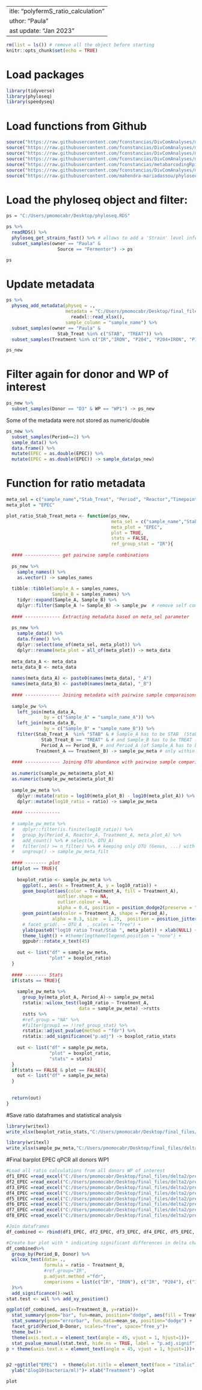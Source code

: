  ---
title: "polyfermS_ratio_calculation"
author: "Paula"
last update: "Jan 2023"
---

```r
rm(list = ls()) # remove all the object before starting
knitr::opts_chunk$set(echo = TRUE)
```

# Load packages

```r
library(tidyverse)
library(phyloseq)
library(speedyseq)
```

# Load functions from Github

```r


source("https://raw.githubusercontent.com/fconstancias/DivComAnalyses/master/R/phyloseq_alpha.R")
source("https://raw.githubusercontent.com/fconstancias/DivComAnalyses/master/R/phyloseq_beta.R")
source("https://raw.githubusercontent.com/fconstancias/DivComAnalyses/master/R/phyloseq_heatmap.R")
source("https://raw.githubusercontent.com/fconstancias/DivComAnalyses/master/R/phyloseq_normalisation.R")
source("https://raw.githubusercontent.com/fconstancias/metabarcodingRpipeline/dev/scripts/functions_export_simplified.R")
source("https://raw.githubusercontent.com/fconstancias/DivComAnalyses/master/R/phyloseq_alpha.R") 
source("https://raw.githubusercontent.com/mahendra-mariadassou/phyloseq-extended/415075fb7f690f6ac39eab18f62aeb4e4967ef84/R/graphical_methods.R")

```


# Load the phyloseq object and filter:

```r
ps = "C:/Users/pmomocabr/Desktop/phyloseq.RDS"

ps %>%
  readRDS() %>%
  phyloseq_get_strains_fast() %>% # allows to add a 'Strain' level information - finest known taxonomy + ASV id.
  subset_samples(owner == "Paula" &
                   Source == "Fermentor") -> ps

ps
```  

# Update metadata
```r
ps %>%
  physeq_add_metadata(physeq = .,
                      metadata = "C:/Users/pmomocabr/Desktop/final_files/mapping_final_non_rare_corrected.xlsx" %>%
                        readxl::read_xlsx(),
                      sample_column = "sample_name") %>% 
  subset_samples(owner == "Paula" & 
                   Stab_Treat %in% c("STAB", "TREAT")) %>% 
  subset_samples(Treatment %in% c("IR","IRON", "P204", "P204+IRON", "P109", "P109+IRON", "P507","P507+IRON")) -> ps_new

ps_new

``` 

# Filter again for donor and WP of interest
```r
ps_new %>% 
  subset_samples(Donor == "D3" & WP == "WP1") -> ps_new

```


Some of the metadata were not stored as numeric/double

```r
ps_new %>% 
  subset_samples(Period==2) %>%
  sample_data() %>% 
  data.frame() %>% 
  mutate(EPEC = as.double(EPEC)) %>% 
  mutate(EPEC = as.double(EPEC)) -> sample_data(ps_new)
```

# Function for ratio metadata

```r
meta_sel = c("sample_name","Stab_Treat", "Period", "Reactor","Timepoint", "Treatment","Period")
meta_plot = "EPEC"

plot_ratio_Stab_Treat_meta <- function(ps_new,
                                       meta_sel = c("sample_name","Stab_Treat", "Period", "Reactor","Timepoint", "Treatment","Period"), 
                                       meta_plot = "EPEC", 
                                       plot = TRUE,
                                       stats = FALSE,
                                       ref_group_stat = "IR"){
  
  #### ------------- get pairwise sample combinations
  
  ps_new %>%  
    sample_names() %>% 
    as.vector() -> samples_names
  
  tibble::tibble(Sample_A = samples_names,
                 Sample_B = samples_names) %>% 
    tidyr::expand(Sample_A, Sample_B) %>% 
    dplyr::filter(Sample_A != Sample_B) -> sample_pw  # remove self comparaisons 
  
  #### ------------- Extracting metadata based on meta_sel parameter
  
  ps_new %>%
    sample_data() %>% 
    data.frame() %>% 
    dplyr::select(one_of(meta_sel, meta_plot)) %>% 
    dplyr::rename(meta_plot = all_of(meta_plot)) -> meta_data
  
  meta_data_A <- meta_data
  meta_data_B <- meta_data
  
  names(meta_data_A) <- paste0(names(meta_data), "_A")
  names(meta_data_B) <- paste0(names(meta_data), "_B")
  
  #### ------------- Joining metadata with pairwise sample comparaisons
  
  sample_pw %>% 
    left_join(meta_data_A,
              by = c("Sample_A" = "sample_name_A")) %>% 
    left_join(meta_data_B,
              by = c("Sample_B" = "sample_name_B")) %>% 
    filter(Stab_Treat_A  %in% "STAB" & # Sample_A has to be STAB  (Stab_Treat_A colum)
             Stab_Treat_B == "TREAT" & # and Sample_B has to be TREAT (Stab_Treat_B colum)
             Period_A == Period_B, # and Period_A (of Sample_A has to be the same as the period of Sample_B - no between period ratios)
           Treatment_A == Treatment_B) -> sample_pw_meta # only within treatment ratios 
  
  #### ------------- Joining OTU abundance with pairwise sample comparisons + metadata already filtered above
  
  as.numeric(sample_pw_meta$meta_plot_A)
  as.numeric(sample_pw_meta$meta_plot_B)
   
  sample_pw_meta %>% 
    dplyr::mutate(ratio = log10(meta_plot_B) - log10(meta_plot_A)) %>%  # computing ratio
    dplyr::mutate(log10_ratio = ratio) -> sample_pw_meta
  
  #### -------------  
  
  # sample_pw_meta %>%
  #   dplyr::filter(is.finite(log10_ratio)) %>%
  #   group_by(Period_A, Reactor_A, Treatment_A, meta_plot_A) %>%
  #   add_count() %>% # select(n, OTU_A)
  #   filter(n() >= n_filter) %>% # keeping only OTU (Genus, ...) with at least n_filter pairwise comparaisons
  #   ungroup() -> sample_pw_meta_filt
  
  #### -------- plot
  if(plot == TRUE){
    
    boxplot_ratio <- sample_pw_meta %>% 
      ggplot(., aes(x = Treatment_A, y = log10_ratio)) +
      geom_boxplot(aes(color = Treatment_A, fill = Treatment_A),
                   outlier.shape = NA,
                   outlier.colour = NA,
                   alpha = 0.4, position = position_dodge2(preserve = "single")) +
      geom_point(aes(color = Treatment_A, shape = Period_A),
                 alpha = 0.3, size  = 1.25,  position = position_jitterdodge(dodge.width = 0.8)) +
      # facet_grid(. ~ OTU_A  , scales = "free") +
      ylab(paste0("log10 ratio Treat/Stab ", meta_plot)) + xlab(NULL) + #ylim(c(0,1)) +
      theme_light() + #theme(legtheme(legend.position = "none") + 
      ggpubr::rotate_x_text(45)  
    
    out <- list("df" = sample_pw_meta,
                "plot" = boxplot_ratio)
  }
  
  #### -------- Stats
  if(stats == TRUE){
    
    sample_pw_meta %>%
      group_by(meta_plot_A, Period_A)-> sample_pw_meta1
      rstatix::wilcox_test(log10_ratio ~ Treatment_A,
                           data = sample_pw_meta) ->rstts 
      rstts %>%
      #ref.group = "NA" %>% 
      #filter(group1 == !!ref_group_stat) %>% 
      rstatix::adjust_pvalue(method = "fdr") %>%
      rstatix::add_significance("p.adj") -> boxplot_ratio_stats
    
    out <- list("df" = sample_pw_meta,
                "plot" = boxplot_ratio,
                "stats" = stats)
  }
  if(stats == FALSE & plot == FALSE){
    out <- list("df" = sample_pw_meta)
  }
  
  
  return(out)
}
```

#Save ratio dataframes and statistical analysis

```r
library(writexl)
write_xlsx(boxplot_ratio_stats,"C:/Users/pmomocabr/Desktop/final_files/delta2/statsdelta_EPEC_D3_P2_WP1.xlsx")
```

```r
library(writexl)
write_xlsx(sample_pw_meta,"C:/Users/pmomocabr/Desktop/final_files/delta2/pre_statsdelta_EPEC_D3_P2_WP1.xlsx")
```


#Final barplot EPEC qPCR all donors WP1
```r
#Load all ratio calculations from all donors WP of interest
df1_EPEC =read_excel("C:/Users/pmomocabr/Desktop/final_files/delta2/pre_statsdelta_EPEC_D1_P1_WP1.xlsx") 
df2_EPEC =read_excel("C:/Users/pmomocabr/Desktop/final_files/delta2/pre_statsdelta_EPEC_D1_P2_WP1.xlsx") 
df3_EPEC =read_excel("C:/Users/pmomocabr/Desktop/final_files/delta2/pre_statsdelta_EPEC_D2_P1_WP1.xlsx") 
df4_EPEC =read_excel("C:/Users/pmomocabr/Desktop/final_files/delta2/pre_statsdelta_EPEC_D2_P2_WP1.xlsx") 
df5_EPEC =read_excel("C:/Users/pmomocabr/Desktop/final_files/delta2/pre_statsdelta_EPEC_D3_P1_WP1.xlsx") 
df6_EPEC =read_excel("C:/Users/pmomocabr/Desktop/final_files/delta2/pre_statsdelta_EPEC_D3_P2_WP1.xlsx") 
df7_EPEC =read_excel("C:/Users/pmomocabr/Desktop/final_files/delta2/pre_statsdelta_EPEC_D4_P1_WP1.xlsx") 
df8_EPEC =read_excel("C:/Users/pmomocabr/Desktop/final_files/delta2/pre_statsdelta_EPEC_D4_P2_WP1.xlsx") 

#Join dataframes
df_combined <- rbind(df1_EPEC, df2_EPEC, df3_EPEC, df4_EPEC, df5_EPEC, df6_EPEC, df7_EPEC, df8_EPEC)

#Create bar plot with * indicating significant differences in delta change between IR and all other treatments.
df_combined%>%
  group_by(Period_B, Donor) %>%
  wilcox_test(data= .,
              formula = ratio ~ Treatment_B,
              #ref.group="IR",
              p.adjust.method ="fdr",
              comparisons = list(c("IR", "IRON"), c("IR", "P204"), c("IR", "P204+IRON"),  c("IR", "P109"), c("IR", "P109+IRON"), c("IR", "P507"), c("IR", "P507+IRON"), c("IRON", "P204+IRON"),  c("IRON", "P109+IRON"), c("IRON", "P507+IRON"))
  )%>%
  add_significance()->wil
stat.test <- wil %>% add_xy_position()

ggplot(df_combined, aes(x=Treatment_B, y=ratio))+
  stat_summary(geom="bar", fun=mean, position="dodge", aes(fill = Treatment_B))+
  stat_summary(geom="errorbar", fun.data=mean_se, position="dodge") +
  facet_grid(Period_B~Donor, scales="free", space="free_y")+ 
  theme_bw()+
  theme(axis.text.x = element_text(angle = 45, vjust = 1, hjust=1))+  
  stat_pvalue_manual(stat.test, hide.ns = TRUE, label = "p.adj.signif")->p
p + theme(axis.text.x = element_text(angle = 45, vjust = 1, hjust=1))+  stat_pvalue_manual(stat.test, hide.ns = TRUE, label = "p.adj.signif" )-> p2


p2 +ggtitle("EPEC")  + theme(plot.title = element_text(face = "italic")) +
  ylab("Δlog10(bacteria/ml)")+ xlab("Treatment") ->plot

plot  


```

